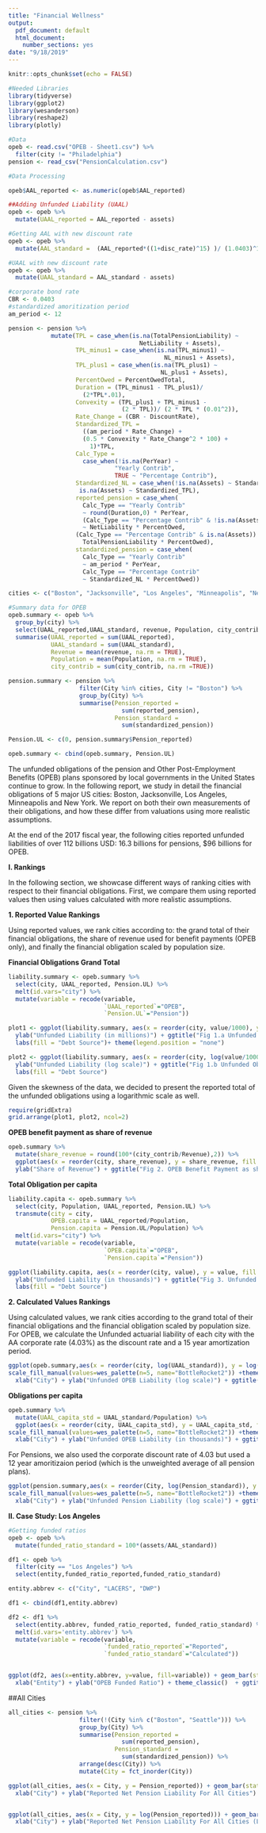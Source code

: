 ```yaml
---
title: "Financial Wellness"
output:
  pdf_document: default
  html_document:
    number_sections: yes
date: "9/18/2019"
---
```


```r
knitr::opts_chunk$set(echo = FALSE)
```

```r
#Needed Libraries
library(tidyverse)
library(ggplot2)
library(wesanderson)
library(reshape2)
library(plotly)

#Data
opeb <- read.csv("OPEB - Sheet1.csv") %>%
  filter(city != "Philadelphia")
pension <- read_csv("PensionCalculation.csv")

```

```r
#Data Processing

opeb$AAL_reported <- as.numeric(opeb$AAL_reported)

##Adding Unfunded Liability (UAAL)
opeb <- opeb %>%
  mutate(UAAL_reported = AAL_reported - assets)

#Getting AAL with new discount rate
opeb <- opeb %>%
  mutate(AAL_standard =  (AAL_reported*((1+disc_rate)^15) )/ (1.0403)^15)

#UAAL with new discount rate
opeb <- opeb %>%
  mutate(UAAL_standard = AAL_standard - assets)

#corporate bond rate
CBR <- 0.0403
#standardized amoritization period
am_period <- 12

pension <- pension %>% 
            mutate(TPL = case_when(is.na(TotalPensionLiability) ~ 
                                     NetLiability + Assets),
                   TPL_minus1 = case_when(is.na(TPL_minus1) ~ 
                                            NL_minus1 + Assets), 
                   TPL_plus1 = case_when(is.na(TPL_plus1) ~ 
                                           NL_plus1 + Assets),
                   PercentOwed = PercentOwedTotal, 
                   Duration = (TPL_minus1 - TPL_plus1)/
                     (2*TPL*.01),
                   Convexity = (TPL_plus1 + TPL_minus1 - 
                                (2 * TPL))/ (2 * TPL * (0.01^2)),
                   Rate_Change = (CBR - DiscountRate),
                   Standardized_TPL =
                     ((am_period * Rate_Change) +
                     (0.5 * Convexity * Rate_Change^2 * 100) +
                       1)*TPL,
                   Calc_Type = 
                     case_when(!is.na(PerYear) ~ 
                              "Yearly Contrib", 
                              TRUE ~ "Percentage Contrib"),
                   Standardized_NL = case_when(!is.na(Assets) ~ Standardized_TPL - Assets,
                    is.na(Assets) ~ Standardized_TPL),
                   reported_pension = case_when(
                     Calc_Type == "Yearly Contrib" 
                     ~ round(Duration,0) * PerYear, 
                     (Calc_Type == "Percentage Contrib" & !is.na(Assets))
                     ~ NetLiability * PercentOwed, 
                   (Calc_Type == "Percentage Contrib" & is.na(Assets)) ~
                     TotalPensionLiability * PercentOwed),
                   standardized_pension = case_when(
                     Calc_Type == "Yearly Contrib" 
                     ~ am_period * PerYear, 
                     Calc_Type == "Percentage Contrib"
                     ~ Standardized_NL * PercentOwed))

```

```r

cities <- c("Boston", "Jacksonville", "Los Angeles", "Minneapolis", "New York")

#Summary data for OPEB
opeb.summary <- opeb %>%
  group_by(city) %>%
  select(UAAL_reported,UAAL_standard, revenue, Population, city_contrib) %>%
  summarise(UAAL_reported = sum(UAAL_reported),
            UAAL_standard = sum(UAAL_standard),
            Revenue = mean(revenue, na.rm = TRUE),
            Population = mean(Population, na.rm = TRUE),
            city_contrib = sum(city_contrib, na.rm =TRUE))

pension.summary <- pension %>% 
                    filter(City %in% cities, City != "Boston") %>% 
                    group_by(City) %>% 
                    summarise(Pension_reported =
                                sum(reported_pension),
                              Pension_standard =
                                sum(standardized_pension))

Pension.UL <- c(0, pension.summary$Pension_reported)

opeb.summary <- cbind(opeb.summary, Pension.UL)
```


The unfunded obligations of the pension and Other Post-Employment Benefits (OPEB) plans sponsored by local governments in the United States continue to grow. In the following report, we study in detail the financial obligations of 5 major US cities: Boston, Jacksonville, Los Angeles, Minneapolis and New York. We report on both their own measurements of their obligations, and how these differ from valuations using more realistic assumptions.

At the end of the 2017 fiscal year, the following cities reported unfunded liabilities of over 112 billions USD:  16.3 billions for pensions, $96 billions for OPEB. 

**I. Rankings**

In the following section, we showcase different ways of ranking cities with respect to their financial obligations. First, we compare them using reported values then using values calculated with more realistic assumptions. 

**1. Reported Value Rankings**

Using reported values, we rank cities according to: the grand total of their financial obligations, the share of revenue used for benefit payments (OPEB only), and finally the financial obligation scaled by population size.  

**Financial Obligations Grand Total**

```r
liability.summary <- opeb.summary %>%
  select(city, UAAL_reported, Pension.UL) %>%
  melt(id.vars="city") %>%
  mutate(variable = recode(variable,
                           `UAAL_reported`="OPEB",
                           `Pension.UL`="Pension"))
```


```r

plot1 <- ggplot(liability.summary, aes(x = reorder(city, value/1000), y = value/1000, fill = variable)) + geom_bar(stat = "identity") + scale_fill_manual(values=wes_palette(n=2, name="BottleRocket2")) +theme_classic() + coord_flip() + xlab("City") + 
  ylab("Unfunded Liability (in millions)") + ggtitle("Fig 1.a Unfunded Obligations \n (reported values in millions)") + theme(plot.title = element_text(hjust = 0.5)) +
  labs(fill = "Debt Source")+ theme(legend.position = "none")

plot2 <- ggplot(liability.summary, aes(x = reorder(city, log(value/1000)), y = log(value/1000), fill = variable)) + geom_bar(stat = "identity") + scale_fill_manual(values=wes_palette(n=2, name="BottleRocket2")) +theme_classic() + coord_flip() + xlab("City") + 
  ylab("Unfunded Liability (log scale)") + ggtitle("Fig 1.b Unfunded Obligations \n (reported values)") + theme(plot.title = element_text(hjust = 0.5)) +
  labs(fill = "Debt Source") 

```

Given the skewness of the data, we decided to present the reported total of the unfunded obligations using a logarithmic scale as well. 

```r

require(gridExtra)
grid.arrange(plot1, plot2, ncol=2)

```


**OPEB benefit payment as share of revenue**

```r

opeb.summary %>%
  mutate(share_revenue = round(100*(city_contrib/Revenue),2)) %>%
  ggplot(aes(x = reorder(city, share_revenue), y = share_revenue, fill = city)) + geom_bar(stat = "identity") + scale_fill_manual(values=wes_palette(n=5, name="BottleRocket2")) +theme_classic() + coord_flip() + xlab("City") + 
  ylab("Share of Revenue") + ggtitle("Fig 2. OPEB Benefit Payment as share of Revenue \n (2017 reported values)") + theme(plot.title = element_text(hjust = 0.5))

```


**Total Obligation per capita**

```r
liability.capita <- opeb.summary %>%
  select(city, Population, UAAL_reported, Pension.UL) %>%
  transmute(city = city,
            OPEB.capita = UAAL_reported/Population,
            Pension.capita = Pension.UL/Population) %>%
  melt(id.vars="city") %>%
  mutate(variable = recode(variable,
                           `OPEB.capita`="OPEB",
                           `Pension.capita`="Pension"))

ggplot(liability.capita, aes(x = reorder(city, value), y = value, fill = variable)) + geom_bar(stat = "identity") + scale_fill_manual(values=wes_palette(n=2, name="BottleRocket2")) +theme_classic() + coord_flip() + xlab("City") + 
  ylab("Unfunded Liability (in thousands)") + ggtitle("Fig 3. Unfunded Obligations per capita \n (reported values)") + theme(plot.title = element_text(hjust = 0.5)) +
  labs(fill = "Debt Source")

```


**2. Calculated Values Rankings**

Using calculated values, we rank cities according to the grand total of their financial obligations and the financial obligation scaled by population size. 
For OPEB, we calculate the Unfunded actuarial liability of each city with the AA corporate rate (4.03%) as the discount rate and a 15 year amortization period. 

```r

ggplot(opeb.summary,aes(x = reorder(city, log(UAAL_standard)), y = log(UAAL_standard), fill = city)) + geom_bar(stat = "identity") +
scale_fill_manual(values=wes_palette(n=5, name="BottleRocket2")) +theme_classic() + coord_flip() +
  xlab("City") + ylab("Unfunded OPEB Liability (log scale)") + ggtitle("Unfunded OPEB Liability \n (calculated values)") + theme(plot.title = element_text(hjust = 0.5))

```

**Obligations per capita**

```r
opeb.summary %>%
  mutate(UAAL_capita_std = UAAL_standard/Population) %>%
  ggplot(aes(x = reorder(city, UAAL_capita_std), y = UAAL_capita_std, fill = city)) + geom_bar(stat = "identity") +
scale_fill_manual(values=wes_palette(n=5, name="BottleRocket2")) +theme_classic() + coord_flip() +
  xlab("City") + ylab("Unfunded OPEB Liability (in thousands)") + ggtitle("Unfunded OPEB Liability per capita \n (calculated values)") + theme(plot.title = element_text(hjust = 0.5))
```

For Pensions, we also used the corporate discount rate of 4.03 but used a 12 year amoritizaion period (which is the unweighted average of all pension plans). 

```r
ggplot(pension.summary,aes(x = reorder(City, log(Pension_standard)), y = log(Pension_standard), fill = City)) + geom_bar(stat = "identity") +
scale_fill_manual(values=wes_palette(n=5, name="BottleRocket2")) +theme_classic() + coord_flip() +
  xlab("City") + ylab("Unfunded Pension Liability (log scale)") + ggtitle("Unfunded Pension Liability \n (calculated values)") + theme(plot.title = element_text(hjust = 0.5))
```


**II. Case Study: Los Angeles**


```r
#Getting funded ratios
opeb <- opeb %>%
  mutate(funded_ratio_standard = 100*(assets/AAL_standard))

df1 <- opeb %>%
  filter(city == "Los Angeles") %>%
  select(entity,funded_ratio_reported,funded_ratio_standard)

entity.abbrev <- c("City", "LACERS", "DWP")

df1 <- cbind(df1,entity.abbrev)

df2 <- df1 %>%
  select(entity.abbrev, funded_ratio_reported, funded_ratio_standard) %>%
  melt(id.vars='entity.abbrev') %>%
  mutate(variable = recode(variable,
                           `funded_ratio_reported`="Reported",
                           `funded_ratio_standard`="Calculated"))


ggplot(df2, aes(x=entity.abbrev, y=value, fill=variable)) + geom_bar(stat='identity', position='dodge') + scale_fill_manual(values=wes_palette(n=2, name="BottleRocket2")) +
  xlab("Entity") + ylab("OPEB Funded Ratio") + theme_classic()  + ggtitle("City of Los Angeles OPEB Funded Ratios") + theme(plot.title = element_text(hjust = 0.5)) + labs(fill = "Type")
```



##All Cities

```r
all_cities <- pension %>% 
                    filter(!(City %in% c("Boston", "Seattle"))) %>%
                    group_by(City) %>% 
                    summarise(Pension_reported =
                                sum(reported_pension),
                              Pension_standard =
                                sum(standardized_pension)) %>% 
                    arrange(desc(City)) %>% 
                    mutate(City = fct_inorder(City))

ggplot(all_cities, aes(x = City, y = Pension_reported)) + geom_bar(stat = "identity", fill = wes_palette("BottleRocket1")[1]) + coord_flip() + theme_classic()+
  xlab("City") + ylab("Reported Net Pension Liability For All Cities") + ggtitle("Reported Net Pension Liability") + theme(plot.title = element_text(hjust = 0.5))


ggplot(all_cities, aes(x = City, y = log(Pension_reported))) + geom_bar(stat = "identity", fill = wes_palette("BottleRocket1")[1]) + coord_flip() + theme_classic()+
  xlab("City") + ylab("Reported Net Pension Liability For All Cities (Log)") + ggtitle("Reported Net Pension Liability (Log)") + theme(plot.title = element_text(hjust = 0.5))


```
